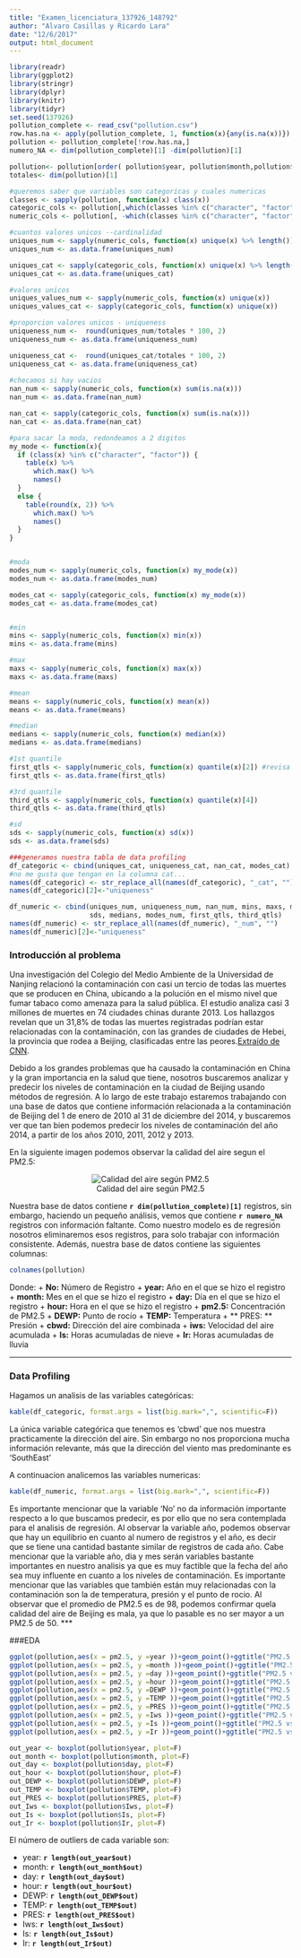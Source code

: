 ```yaml
---
title: "Examen_licenciatura_137926_148792"
author: "Alvaro Casillas y Ricardo Lara"
date: "12/6/2017"
output: html_document
---
```


```r
library(readr)
library(ggplot2)
library(stringr)
library(dplyr)
library(knitr)
library(tidyr) 
set.seed(137926)
pollution_complete <- read_csv("pollution.csv")
row.has.na <- apply(pollution_complete, 1, function(x){any(is.na(x))})
pollution <- pollution_complete[!row.has.na,]
numero_NA <- dim(pollution_complete)[1] -dim(pollution)[1]

pollution<- pollution[order( pollution$year, pollution$month,pollution$day),]
totales<- dim(pollution)[1]

#queremos saber que variables son categoricas y cuales numericas
classes <- sapply(pollution, function(x) class(x))
categoric_cols <- pollution[,which(classes %in% c("character", "factor"))]
numeric_cols <- pollution[, -which(classes %in% c("character", "factor"))]

#cuantos valores unicos --cardinalidad
uniques_num <- sapply(numeric_cols, function(x) unique(x) %>% length())
uniques_num <- as.data.frame(uniques_num)

uniques_cat <- sapply(categoric_cols, function(x) unique(x) %>% length())
uniques_cat <- as.data.frame(uniques_cat)

#valores unicos
uniques_values_num <- sapply(numeric_cols, function(x) unique(x))
uniques_values_cat <- sapply(categoric_cols, function(x) unique(x))

#proporcion valores unicos - uniqueness
uniqueness_num <-  round(uniques_num/totales * 100, 2)
uniqueness_num <- as.data.frame(uniqueness_num)

uniqueness_cat <-  round(uniques_cat/totales * 100, 2)
uniqueness_cat <- as.data.frame(uniqueness_cat)
                                
#checamos si hay vacios 
nan_num <- sapply(numeric_cols, function(x) sum(is.na(x)))
nan_num <- as.data.frame(nan_num)

nan_cat <- sapply(categoric_cols, function(x) sum(is.na(x)))
nan_cat <- as.data.frame(nan_cat)

#para sacar la moda, redondeamos a 2 digitos
my_mode <- function(x){
  if (class(x) %in% c("character", "factor")) {
    table(x) %>%
      which.max() %>%
      names()
  }
  else {
    table(round(x, 2)) %>%
      which.max() %>%
      names()
  }
}


#moda
modes_num <- sapply(numeric_cols, function(x) my_mode(x))
modes_num <- as.data.frame(modes_num)

modes_cat <- sapply(categoric_cols, function(x) my_mode(x))
modes_cat <- as.data.frame(modes_cat)


#min 
mins <- sapply(numeric_cols, function(x) min(x))
mins <- as.data.frame(mins)

#max
maxs <- sapply(numeric_cols, function(x) max(x))
maxs <- as.data.frame(maxs)

#mean
means <- sapply(numeric_cols, function(x) mean(x))
means <- as.data.frame(means)

#median
medians <- sapply(numeric_cols, function(x) median(x))
medians <- as.data.frame(medians)

#1st quantile
first_qtls <- sapply(numeric_cols, function(x) quantile(x)[2]) #revisa la funcion quantile!
first_qtls <- as.data.frame(first_qtls)

#3rd quantile
third_qtls <- sapply(numeric_cols, function(x) quantile(x)[4]) 
third_qtls <- as.data.frame(third_qtls)

#sd
sds <- sapply(numeric_cols, function(x) sd(x))
sds <- as.data.frame(sds)

###generamos nuestra tabla de data profiling
df_categoric <- cbind(uniques_cat, uniqueness_cat, nan_cat, modes_cat)
#no me gusta que tengan en la columna cat... 
names(df_categoric) <- str_replace_all(names(df_categoric), "_cat", "")
names(df_categoric)[2]<-"uniqueness"

df_numeric <- cbind(uniques_num, uniqueness_num, nan_num, mins, maxs, means,
                    sds, medians, modes_num, first_qtls, third_qtls) 
names(df_numeric) <- str_replace_all(names(df_numeric), "_num", "")
names(df_numeric)[2]<-"uniqueness"
```


### Introducción al problema


Una investigación del Colegio del Medio Ambiente de la Universidad de Nanjing relacionó la contaminación con casi un tercio de todas las muertes que se producen en China, ubicando a la polución en el mismo nivel que fumar tabaco como amenaza para la salud pública. El estudio analiza casi 3 millones de muertes en 74 ciudades chinas durante 2013. Los hallazgos revelan que un 31,8% de todas las muertes registradas podrían estar relacionadas con la contaminación, con las grandes de ciudades de Hebei, la provincia que rodea a Beijing, clasificadas entre las peores.[Extraído de CNN](http://cnnespanol.cnn.com/2017/01/17/la-contaminacion-en-beijing-la-ciudad-donde-ricos-y-pobres-no-respiran-el-mismo-aire/).

Debido a los grandes problemas que ha causado la contaminación en China y la gran importancia en la salud que tiene, nosotros buscaremos analizar y predecir los niveles de contaminación en la ciudad de Beijing usando métodos de regresión. A lo largo de este trabajo estaremos trabajando con una base de datos que contiene información relacionada a la contaminación de Beijing del 1 de enero de 2010 al 31 de diciembre del 2014, y buscaremos ver que tan bien podemos predecir los niveles de contaminación del año 2014, a partir de los años 2010, 2011, 2012 y 2013.

En la siguiente imagen podemos observar la calidad del aire segun el PM2.5:

<div style="text-align:center" markdown="1">
![Calidad del aire según PM2.5](calidad.png)
</div>

Nuestra base de datos contiene **`r dim(pollution_complete)[1]`** registros, sin embargo, haciendo un pequeño análisis, vemos que contiene **`r numero_NA`** registros con información faltante. Como nuestro modelo es de regresión nosotros eliminaremos esos registros, para solo trabajar con información consistente. Además, nuestra base de datos contiene las siguientes columnas:

```r
colnames(pollution)
```

Donde:
+ **No:** Número de Registro
+ **year:** Año en el que se hizo el registro
+ **month:** Mes en el que se hizo el registro
+ **day:** Día en el que se hizo el registro
+ **hour:** Hora en el que se hizo el registro
+ **pm2.5:** Concentración de PM2.5 
+ **DEWP:** Punto de rocío
+ **TEMP:** Temperatura
+ ** PRES: ** Presión
+ **cbwd:** Dirección del aire combinada
+ **iws:** Velocidad del aire acumulada
+ **Is:** Horas acumuladas de nieve
+ **Ir:** Horas acumuladas de lluvia

***
### Data Profiling

Hagamos un analisis de las variables categóricas:

```r
kable(df_categoric, format.args = list(big.mark=",", scientific=F))
```
La única variable categórica que tenemos es 'cbwd' que nos muestra practicamente la dirección del aire. Sin embargo no nos proporciona mucha información relevante, más que la dirección del viento mas predominante es 'SouthEast'

A continuacion analicemos las variables numericas:


```r
kable(df_numeric, format.args = list(big.mark=",", scientific=F))
```

Es importante mencionar que la variable 'No' no da información importante respecto a lo que buscamos predecir, es por ello que no sera contemplada para el analisis de regresión. Al observar la variable año, podemos observar que hay un equilibrio en cuanto al numero de registros y el año, es decir que se tiene una cantidad bastante similar de registros de cada año. Cabe mencionar que la variable año, dia y mes serán variables bastante importantes en nuestro analisis ya que es muy factible que la fecha del año sea muy influente en cuanto a los niveles de contaminación. Es importante mencionar que las variables que también están muy relacionadas con la contaminación son la de temperatura, presión y el punto de rocio. Al observar que el promedio de PM2.5 es de 98, podemos confirmar quela calidad del aire de Beijing es mala, ya que lo pasable es no ser mayor a un PM2.5 de 50. 
***

###EDA

```r
ggplot(pollution,aes(x = pm2.5, y =year ))+geom_point()+ggtitle("PM2.5 vs Año")
ggplot(pollution,aes(x = pm2.5, y =month ))+geom_point()+ggtitle("PM2.5 vs Mes")
ggplot(pollution,aes(x = pm2.5, y =day ))+geom_point()+ggtitle("PM2.5 vs Día")
ggplot(pollution,aes(x = pm2.5, y =hour ))+geom_point()+ggtitle("PM2.5 vs Hora")
ggplot(pollution,aes(x = pm2.5, y =DEWP ))+geom_point()+ggtitle("PM2.5 vs DEWP")
ggplot(pollution,aes(x = pm2.5, y =TEMP ))+geom_point()+ggtitle("PM2.5 vs TEMP")
ggplot(pollution,aes(x = pm2.5, y =PRES ))+geom_point()+ggtitle("PM2.5 vs PRES")
ggplot(pollution,aes(x = pm2.5, y =Iws ))+geom_point()+ggtitle("PM2.5 vs Isw")
ggplot(pollution,aes(x = pm2.5, y =Is ))+geom_point()+ggtitle("PM2.5 vs Is")
ggplot(pollution,aes(x = pm2.5, y =Ir ))+geom_point()+ggtitle("PM2.5 vs Ir")
```


```r
out_year <- boxplot(pollution$year, plot=F)
out_month <- boxplot(pollution$month, plot=F)
out_day <- boxplot(pollution$day, plot=F)
out_hour <- boxplot(pollution$hour, plot=F)
out_DEWP <- boxplot(pollution$DEWP, plot=F)
out_TEMP <- boxplot(pollution$TEMP, plot=F)
out_PRES <- boxplot(pollution$PRES, plot=F)
out_Iws <- boxplot(pollution$Iws, plot=F)
out_Is <- boxplot(pollution$Is, plot=F)
out_Ir <- boxplot(pollution$Ir, plot=F)
```



El número de outliers de cada variable son:

  + year: **`r length(out_year$out)`**
  + month: **`r length(out_month$out)`**
  + day: **`r length(out_day$out)`**
  + hour: **`r length(out_hour$out)`**
  + DEWP: **`r length(out_DEWP$out)`**
  + TEMP: **`r length(out_TEMP$out)`**
  + PRES: **`r length(out_PRES$out)`**
  + Iws: **`r length(out_Iws$out)`**
  + Is: **`r length(out_Is$out)`**
  + Ir: **`r length(out_Ir$out)`**

